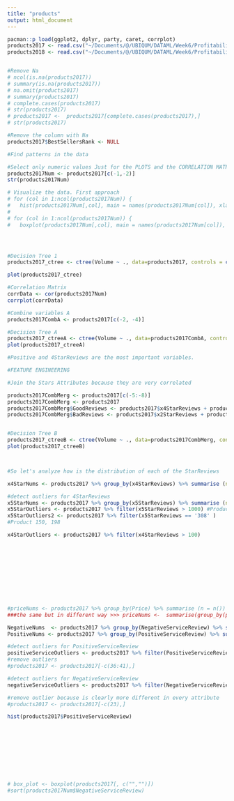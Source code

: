 ```yaml
---
title: "products"
output: html_document
---
```



```r
pacman::p_load(ggplot2, dplyr, party, caret, corrplot)
products2017 <- read.csv("~/Documents/@/UBIQUM/DATAML/Week6/Profitability/Profitability/DATASETS/existingproductattributes2017.csv")
products2018 <- read.csv("~/Documents/@/UBIQUM/DATAML/Week6/Profitability/Profitability/DATASETS/existingproductattributesPast.csv")


#Remove Na
# ncol(is.na(products2017))
# summary(is.na(products2017))
# na.omit(products2017)
# summary(products2017)
# complete.cases(products2017)
# str(products2017)
# products2017 <-  products2017[complete.cases(products2017),]
# str(products2017)

#Remove the column with Na
products2017$BestSellersRank <- NULL

#Find patterns in the data

#Select only numeric values Just for the PLOTS and the CORRELATION MATRIX V.1
products2017Num <- products2017[c(-1,-2)]
str(products2017Num)

# Visualize the data. First approach 
# for (col in 1:ncol(products2017Num)) { 
#   hist(products2017Num[,col], main = names(products2017Num[col]), xlab=colnames(products2017Num[col]), border = "black", col = "#bcd4e6", breaks=50 )}
# 
# for (col in 1:ncol(products2017Num)) { 
#   boxplot(products2017Num[,col], main = names(products2017Num[col]), xlab=colnames(products2017Num[col]), border = "black", col = "#bcd4e6" )}




#Decision Tree 1
products2017_ctree <- ctree(Volume ~ ., data=products2017, controls = ctree_control(maxdepth = 4))

plot(products2017_ctree)

#Correlation Matrix
corrData <- cor(products2017Num)
corrplot(corrData)

#Combine variables A
products2017CombA <- products2017[c(-2, -4)]

#Decision Tree A
products2017_ctreeA <- ctree(Volume ~ ., data=products2017CombA, controls = ctree_control(maxdepth = 4))
plot(products2017_ctreeA)

#Positive and 4StarReviews are the most important variables. 

#FEATURE ENGINEERING

#Join the Stars Attributes because they are very correlated

products2017CombMerg <- products2017[c(-5:-8)]
products2017CombMerg <- products2017
products2017CombMerg$GoodReviews <- products2017$x4StarReviews + products2017$x3StarReviews
products2017CombMerg$BadReviews <- products2017$x2StarReviews + products2017$x1StarReviews


#Decision Tree B
products2017_ctreeB <- ctree(Volume ~ ., data=products2017CombMerg, controls = ctree_control(maxdepth = 4))
plot(products2017_ctreeB)



#So let's analyze how is the distribution of each of the StarReviews

x4StarNums <- products2017 %>% group_by(x4StarReviews) %>% summarise (n = n()) 

#detect outliers for 4StarReviews
x5StarNums <- products2017 %>% group_by(x5StarReviews) %>% summarise (n = n()) 
x5StarOutliers <- products2017 %>% filter(x5StarReviews > 1000) #Product 150, 198
x5StarOutliers2 <- products2017 %>% filter(x5StarReviews == '308' ) 
#Product 150, 198

x4StarOutliers <- products2017 %>% filter(x4StarReviews > 100)











#priceNums <- products2017 %>% group_by(Price) %>% summarise (n = n()) 
###the same but in different way >>> priceNums <-  summarise(group_by(products2017Num, Price), (n = n()))

NegativeNums  <- products2017 %>% group_by(NegativeServiceReview) %>% summarise (n = n()) 
PositiveNums <- products2017 %>% group_by(PositiveServiceReview) %>% summarise (n = n()) 

#detect outliers for PositiveServiceReview
positiveServiceOutliers <- products2017 %>% filter(PositiveServiceReview == '280')
#remove outliers 
#products2017 <- products2017[-c(36:41),]

#detect outliers for NegativeServiceReview
negativeServiceOutliers <- products2017 %>% filter(NegativeServiceReview == '112')

#remove outlier because is clearly more different in every attribute
#products2017 <- products2017[-c(23),]

hist(products2017$PositiveServiceReview)










# box_plot <- boxplot(products2017[, c("","")])
#sort(products2017Num$NegativeServiceReview)  

```

